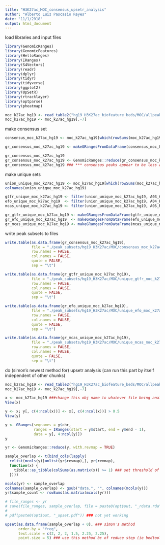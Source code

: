 ```yaml
---
title: "H3K27ac_MOC_consensus_upsetr_analysis"
author: "Alberto Luiz Pascasio Reyes"
date: "11/1/2018"
output: html_document
---
```


load libraries and input files
```r

library(GenomicRanges)
library(GenomicFeatures)
library(HelloRanges)
library(IRanges)
library(S4Vectors)
library(readr)
library(dplyr)
library(tidyr)
library(tidyverse)
library(ggplot2)
library(UpSetR)
library(rtracklayer)
library(optparse)
library(pheatmap)

moc_k27ac_hg19 <- read_table2("hg19_H3K27ac_biofeature_beds/MOC/allpeaks.anno.tsv")
moc_k27ac_hg19 <- moc_k27ac_hg19[,-7]

```

make consensus set
```r

consensus_moc_k27ac_hg19 <- moc_k27ac_hg19[which(rowSums(moc_k27ac_hg19[,4:6]) >= 1.5),]

gr_consensus_moc_k27ac_hg19 <- makeGRangesFromDataFrame(consensus_moc_k27ac_hg19, keep.extra.columns = FALSE)

gr_consensus_moc_k27ac_hg19
gr_consensus_moc_k27ac_hg19 <- GenomicRanges::reduce(gr_consensus_moc_k27ac_hg19, ignore.strand = FALSE)
gr_consensus_moc_k27ac_hg19 ### *** consensus peaks appear to be less abundant bc of merge step ***

```

make unique sets
```r

union_unique_moc_k27ac_hg19 <- moc_k27ac_hg19[which(rowSums(moc_k27ac_hg19[,4:6]) < 1.5),]
colnames(union_unique_moc_k27ac_hg19)

gtfr_unique_moc_k27ac_hg19 <- filter(union_unique_moc_k27ac_hg19, A03_GTFR230 == 1)
efo_unique_moc_k27ac_hg19  <- filter(union_unique_moc_k27ac_hg19, A04_EFO27_H3K27Ac_hg37 == 1)
mcas_unique_moc_k27ac_hg19 <- filter(union_unique_moc_k27ac_hg19, A05_MCAS ==1)

gr_gtfr_unique_moc_k27ac_hg19 <- makeGRangesFromDataFrame(gtfr_unique_moc_k27ac_hg19, keep.extra.columns = FALSE)
gr_efo_unique_moc_k27ac_hg19  <- makeGRangesFromDataFrame(efo_unique_moc_k27ac_hg19,  keep.extra.columns = FALSE)
gr_mcas_unique_moc_k27ac_hg19 <- makeGRangesFromDataFrame(mcas_unique_moc_k27ac_hg19, keep.extra.columns = FALSE)

```

write peak subsets to files
```r

write.table(as.data.frame(gr_consensus_moc_k27ac_hg19),
            file = "./peak_subsets/hg19_H3K27ac/MOC/consensus_moc_k27ac_hg19.bed",
            row.names = FALSE,
            col.names = FALSE,
            quote = FALSE,
            sep = "\t")

write.table(as.data.frame(gr_gtfr_unique_moc_k27ac_hg19),
            file = "./peak_subsets/hg19_H3K27ac/MOC/unique_gtfr_moc_k27ac_hg19.bed",
            row.names = FALSE,
            col.names = FALSE,
            quote = FALSE,
            sep = "\t")

write.table(as.data.frame(gr_efo_unique_moc_k27ac_hg19),
            file = "./peak_subsets/hg19_H3K27ac/MOC/unique_efo_moc_k27ac_hg19.bed",
            row.names = FALSE,
            col.names = FALSE,
            quote = FALSE,
            sep = "\t")

write.table(as.data.frame(gr_mcas_unique_moc_k27ac_hg19),
            file = "./peak_subsets/hg19_H3K27ac/MOC/unique_mcas_moc_k27ac_hg19.bed",
            row.names = FALSE,
            col.names = FALSE,
            quote = FALSE,
            sep = "\t")

```

do (simon's newest method for) upsetr analysis (can run this part by itself independent of other chunks)
```r

moc_k27ac_hg19 <- read_table2("hg19_H3K27ac_biofeature_beds/MOC/allpeaks.anno.tsv")
moc_k27ac_hg19 <- moc_k27ac_hg19[,-7]

x <- moc_k27ac_hg19 ###change this obj name to whatever file being analyzed
View(x)

y <- x; y[, c(4:ncol(x))] <- x[, c(4:ncol(x))] > 0.5
View(y)

y <- GRanges(seqnames = y$chr,
             ranges = IRanges(start = y$start, end = y$end - 1),
             data = y[, 4:ncol(y)])
y

yr <- GenomicRanges::reduce(y, with.revmap = TRUE)

sample_overlap <- t(bind_cols(lapply(
  relist(mcols(y)[unlist(yr$revmap),], yr$revmap),
  function(x) {
    tibble::as_tibble(colSums(as.matrix(x)) >= 1) ### set threshold of overlap (percentage) here.....why is this mat bigger than x???...how to interp this chunk
  })))

mcols(yr) <- sample_overlap
colnames(sample_overlap) <- gsub("data.", "", colnames(mcols(y)))
yr$sample_count <- rowSums(as.matrix(mcols(yr)))

# file_ranges <- yr
# save(file_ranges, sample_overlap, file = paste0(opt$out, "_rdata.rda"))
# 
# pdf(paste0(opt$out, "_upset.pdf")) ### not yet working

upset(as.data.frame(sample_overlap + 0), ### simon's method
      order.by = "freq",
      text.scale = c(2, 2, 2, 1.5, 2.25, 2.25),
      point.size = 5) ### use this method bc of reduce step (ie bedtools merge) --> doesn't double count peaks, instead uses our defn of inclusive boundaries

```



